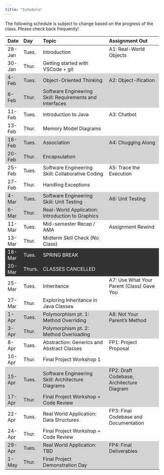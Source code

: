 ```yaml
---
title: "Schedule"
---
```


<style>

.schedule colgroup col {
    width: auto !important;
}

.schedule th {
  text-align: left;
}

.schedule th:nth-child(1),
.schedule th:nth-child(2) {
  width: 10%;
}

.schedule th:nth-child(3) {
  width: 45%;
}

.schedule th:nth-child(4) {
  width: 35%;
}

.schedule body {
  padding: 1rem;
}

.schedule tr:nth-child(4n), 
.schedule tr:nth-child(4n-1) {
    background: lightgrey;
}

.schedule tr:nth-child(15),
.schedule tr:nth-child(16){
  background: #333333;
  color: white;
}

</style>

The following schedule is subject to change based on the progress of the class. Please check back frequently!

<div class = "schedule">
| **Date** | **Day** | **Topic**  | **Assignment Out** |
| ---------|---------|------------|--------------------|
28-Jan | Tues.  | Introduction  |A1: Real-World Objects|
30-Jan | Thur.  | Getting started with VSCode + git  | |
4-Feb | Tues.  | Object-Oriented Thinking   | A2: Object-ification|
6-Feb | Thur.  | Software Engineering Skill: Requirements and Interfaces |  |
11-Feb | Tues.  | Introduction to Java   | A3: Chatbot |
13-Feb | Thur.  | Memory Model Diagrams  | |
18-Feb | Tues.  | Association  |  A4: Chugging Along |
20-Feb | Thur.  | Encapsulation  ||
25-Feb | Tues.  | Software Engineering Skill: Collaborative Coding  |A5: Trace the Execution |
27-Feb | Thur.  | Handling Exceptions | |
4-Mar | Tues.  | Software Engineering Skill: Unit Testing | A6: Unit Testing |
6-Mar | Thur.  |  Real-World Application: Introduction to Graphics |  |
11-Mar | Tues.  | Mid-semester Recap / AMA | Assignment Rewind|
13-Mar | Thur.  | Midterm Skill Check (No Class)  | |
18-Mar | Tues.  | SPRING BREAK  ||
20-Mar | Thurs.  | CLASSES CANCELLED  | |
25-Mar | Tues.  | Inheritance  |A7: Use What Your Parent (Class) Gave You |
27-Mar | Thur.  | Exploring Inheritance in Java Classes  |  |
1-Apr | Tues.  | Polymorphism pt. 1: Method Overriding  | A8: Not Your Parent's Method |
3-Apr | Thur.  | Polymorphism pt. 2: Method Overloading  ||
8-Apr | Tues.  | Abstraction: Generics and Abstract Classes | FP1: Project Proposal|
10-Apr | Thur.  | Final Project Workshop 1  |   |
15-Apr | Tues.  | Software Engineering Skill: Architecture Diagrams  | FP2: Draft Codebase, Architecture Diagram|
17-Apr | Thur.  | Final Project Workshop + Code Review  |    |
22-Apr | Tues.  | Real World Application: Data Structures  | FP3: Final Codebase and Documentation |
24-Apr | Thur.  | Final Project Workshop + Code Review | |
29-Apr | Tues.  | Real World Application: TBD |FP4: Final Deliverables  |
1-May | Thur.  | Final Project Demonstration Day  | |
</div>